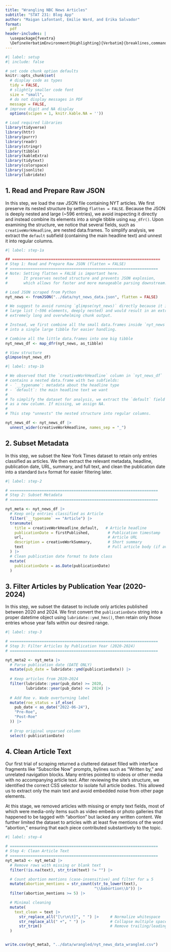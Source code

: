 ```yaml
---
title: "Wrangling NBC News Articles"
subtitle: "STAT 231: Blog App"
author: "Maigan Lafontant, Emilie Ward, and Erika Salvador"
format: 
  pdf
header-includes: |
  \usepackage{fvextra}
  \DefineVerbatimEnvironment{Highlighting}{Verbatim}{breaklines,commandchars=\\\{\}}
---
```


```r
#| label: setup
#| include: false

# set code chunk option defaults
knitr::opts_chunk$set(
  # display code as types
  tidy = FALSE, 
  # slightly smaller code font
  size = "small",
  # do not display messages in PDF
  message = FALSE,
# improve digit and NA display 
  options(scipen = 1, knitr.kable.NA = ''))

# Load required libraries
library(tidyverse)
library(httr)
library(purrr)
library(readr)
library(stringr)
library(tibble)
library(kableExtra)
library(tidytext)
library(colorspace)
library(jsonlite)
library(lubridate)
```

## 1. Read and Prepare Raw JSON

In this step, we load the raw JSON file containing NYT articles. We first preserve its nested structure by setting `flatten = FALSE`. Because the JSON is deeply nested and large (\~596 entries), we avoid inspecting it directly and instead combine its elements into a single tibble using `map_dfr()`. Upon examining the structure, we notice that several fields, such as `creativeWorkHeadline`, are nested data.frames. To simplify analysis, we extract the `default` subfield (containing the main headline text) and unnest it into regular columns.

```r
#| label: step-1a

## =================================================================
# Step 1: Read and Prepare Raw JSON (flatten = FALSE)
# =================================================================
# Note: Setting flatten = FALSE is important here.
#       It preserves nested structure and prevents JSON explosion,
#       which allows for faster and more manageable parsing downstream.

# Load JSON scraped from Python
nyt_news <- fromJSON("../data/nyt_news_data.json", flatten = FALSE)

# We suggest to avoid running `glimpse(nyt_news)` directly because it is a very
# large list (~596 elements, deeply nested) and would result in an extremely
# extremely long and overwhelming chunk output.

# Instead, we first combine all the small data.frames inside `nyt_news`
# into a single large tibble for easier handling.

# Combine all the little data.frames into one big tibble
nyt_news_df <- map_dfr(nyt_news, as_tibble)

# View structure
glimpse(nyt_news_df)
```

```r
#| label: step-1b

# We observed that the `creativeWorkHeadline` column in `nyt_news_df`
# contains a nested data.frame with two subfields:
# - `__typename`: metadata about the headline type
# - `default`: the main headline text we want
#
# To simplify the dataset for analysis, we extract the `default` field
# as a new column. If missing, we assign NA.
# 
# This step "unnests" the nested structure into regular columns.

nyt_news_df <- nyt_news_df |>
  unnest_wider(creativeWorkHeadline, names_sep = "_")
```

## 2. Subset Metadata

In this step, we subset the New York Times dataset to retain only entries classified as articles. We then extract the relevant metadata, headline, publication date, URL, summary, and full text, and clean the publication date into a standard `Date` format for easier filtering later.

```r
#| label: step-2

# =================================================================
# Step 2: Subset Metadata
# =================================================================

nyt_meta <- nyt_news_df |>
  # Keep only entries classified as Article
  filter(`__typename` == "Article") |>
  transmute(
    title = creativeWorkHeadline_default,   # Article headline
    publicationDate = firstPublished,        # Publication timestamp
    url,                                     # Article URL
    description = creativeWorkSummary,       # Short summary
    text                                     # Full article body (if available)
  ) |>
  # Clean publication date format to Date class
  mutate(
    publicationDate = as.Date(publicationDate)
  )

```

## 3. Filter Articles by Publication Year (2020-2024)

In this step, we subset the dataset to include only articles published between 2020 and 2024. We first convert the `publicationDate` string into a proper datetime object using `lubridate::ymd_hms()`, then retain only those entries whose year falls within our desired range.

```r
#| label: step-3

# =================================================================
# Step 3: Filter Articles by Publication Year (2020-2024)
# =================================================================

nyt_meta2 <- nyt_meta |>
  # Parse publication date (DATE ONLY)
  mutate(pub_date = lubridate::ymd(publicationDate)) |>
  
  # Keep articles from 2020–2024
  filter(lubridate::year(pub_date) >= 2020,
         lubridate::year(pub_date) <= 2024) |>
  
  # Add Roe v. Wade overturning label
  mutate(roe_status = if_else(
    pub_date < as_date("2022-06-24"), 
    "Pre-Roe", 
    "Post-Roe"
  )) |>
  
  # Drop original unparsed column
  select(-publicationDate)
```

## 4. Clean Article Text

Our first trial of scraping returned a cluttered dataset filled with interface fragments like “Subscribe Now” prompts, bylines such as “Written by,” and unrelated navigation blocks. Many entries pointed to videos or other media with no accompanying article text. After reviewing the site’s structure, we identified the correct CSS selector to isolate full article bodies. This allowed us to extract only the main text and avoid embedded noise from other page elements.

At this stage, we removed articles with missing or empty text fields, most of which were media-only items such as video embeds or photo galleries that happened to be tagged with “abortion” but lacked any written content. We further limited the dataset to articles with at least five mentions of the word “abortion,” ensuring that each piece contributed substantively to the topic.

```r
#| label: step-4

# =================================================================
# Step 4: Clean Article Text
# =================================================================
nyt_meta3 <- nyt_meta2 |>
  # Remove rows with missing or blank text
  filter(!is.na(text), str_trim(text) != "") |>

  # Count abortion mentions (case-insensitive) and filter for ≥ 5
  mutate(abortion_mentions = str_count(str_to_lower(text), 
                                       "\\babortion\\b")) |>
  filter(abortion_mentions >= 5) |>

  # Minimal cleaning
  mutate(
    text_clean = text |> 
      str_replace_all("[\r\n\t]", " ") |>     # Normalize whitespace
      str_replace_all(" +", " ") |>           # Collapse multiple spaces
      str_trim()                              # Remove trailing/leading spaces
  )


write.csv(nyt_meta3, "../data/wrangled/nyt_news_data_wrangled.csv")
```

## 
